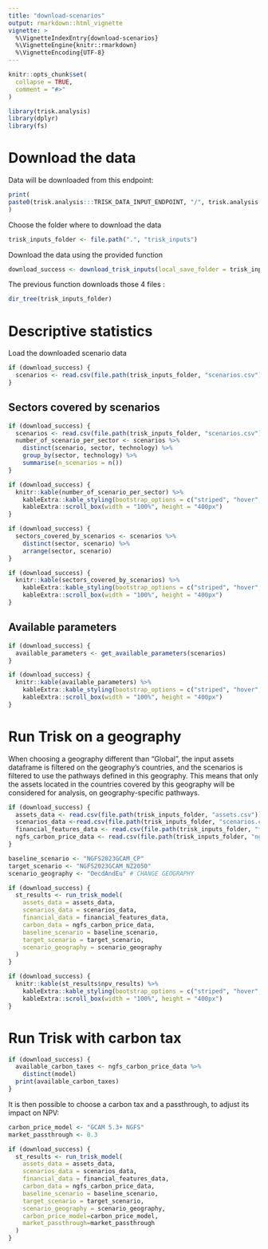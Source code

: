 ```yaml
---
title: "download-scenarios"
output: rmarkdown::html_vignette
vignette: >
  %\VignetteIndexEntry{download-scenarios}
  %\VignetteEngine{knitr::rmarkdown}
  %\VignetteEncoding{UTF-8}
---
```


```r
knitr::opts_chunk$set(
  collapse = TRUE,
  comment = "#>"
)
```

```r
library(trisk.analysis)
library(dplyr)
library(fs)
```


# Download the data




Data will be downloaded from this endpoint:
```r
print(
paste0(trisk.analysis:::TRISK_DATA_INPUT_ENDPOINT, "/", trisk.analysis:::TRISK_DATA_S3_PREFIX)
)
```


Choose the folder where to download the data
```r
trisk_inputs_folder <- file.path(".", "trisk_inputs")
```

Download the data using the provided function
```r
download_success <- download_trisk_inputs(local_save_folder = trisk_inputs_folder)
```

The previous function downloads those 4 files : 
```r
dir_tree(trisk_inputs_folder)
```


# Descriptive statistics

Load the downloaded scenario data
```r
if (download_success) {
  scenarios <- read.csv(file.path(trisk_inputs_folder, "scenarios.csv"))
}
```


## Sectors covered by scenarios 


```r
if (download_success) {
  scenarios <- read.csv(file.path(trisk_inputs_folder, "scenarios.csv"))
  number_of_scenario_per_sector <- scenarios %>%
    distinct(scenario, sector, technology) %>%
    group_by(sector, technology) %>%
    summarise(n_scenarios = n())
}
```

```r
if (download_success) {
  knitr::kable(number_of_scenario_per_sector) %>%
    kableExtra::kable_styling(bootstrap_options = c("striped", "hover", "condensed")) %>%
    kableExtra::scroll_box(width = "100%", height = "400px")
}
```


```r
if (download_success) {
  sectors_covered_by_scenarios <- scenarios %>%
    distinct(sector, scenario) %>%
    arrange(sector, scenario)
}
```



```r
if (download_success) {
  knitr::kable(sectors_covered_by_scenarios) %>%
    kableExtra::kable_styling(bootstrap_options = c("striped", "hover", "condensed")) %>%
    kableExtra::scroll_box(width = "100%", height = "400px")
}
```


## Available parameters

```r
if (download_success) {
  available_parameters <- get_available_parameters(scenarios)
}
```


```r
if (download_success) {
  knitr::kable(available_parameters) %>%
    kableExtra::kable_styling(bootstrap_options = c("striped", "hover", "condensed")) %>%
    kableExtra::scroll_box(width = "100%", height = "400px")
}
```

# Run Trisk on a geography

When choosing a geography different than "Global", the input assets dataframe is filtered on the geography's countries, and the scenarios is filtered to use the pathways defined in this geography. This means that only the assets located in the countries covered by this geography will be considered for analysis, on geography-specific pathways.

```r
if (download_success) {
  assets_data <- read.csv(file.path(trisk_inputs_folder, "assets.csv"))
  scenarios_data <-read.csv(file.path(trisk_inputs_folder, "scenarios.csv"))
  financial_features_data <- read.csv(file.path(trisk_inputs_folder, "financial_features.csv"))
  ngfs_carbon_price_data <- read.csv(file.path(trisk_inputs_folder, "ngfs_carbon_price.csv"))
}
```

```r
baseline_scenario <- "NGFS2023GCAM_CP"
target_scenario <- "NGFS2023GCAM_NZ2050"
scenario_geography <- "OecdAndEu" # CHANGE GEOGRAPHY
```

```r
if (download_success) {
  st_results <- run_trisk_model(
    assets_data = assets_data,
    scenarios_data = scenarios_data,
    financial_data = financial_features_data,
    carbon_data = ngfs_carbon_price_data,
    baseline_scenario = baseline_scenario,
    target_scenario = target_scenario,
    scenario_geography = scenario_geography
  )
}
```


```r
if (download_success) {
  knitr::kable(st_results$npv_results) %>%
    kableExtra::kable_styling(bootstrap_options = c("striped", "hover", "condensed")) %>%
    kableExtra::scroll_box(width = "100%", height = "400px")
}
```

# Run Trisk with carbon tax


```r
if (download_success) {
  available_carbon_taxes <- ngfs_carbon_price_data %>%
    distinct(model)
  print(available_carbon_taxes)
}
```

It is then possible to choose a carbon tax and a passthrough, to adjust its impact on NPV:
```r
carbon_price_model <- "GCAM 5.3+ NGFS"
market_passthrough <- 0.3
```


```r
if (download_success) {
  st_results <- run_trisk_model(
    assets_data = assets_data,
    scenarios_data = scenarios_data,
    financial_data = financial_features_data,
    carbon_data = ngfs_carbon_price_data,
    baseline_scenario = baseline_scenario,
    target_scenario = target_scenario,
    scenario_geography = scenario_geography,
    carbon_price_model=carbon_price_model,
    market_passthrough=market_passthrough
  )
}
```
